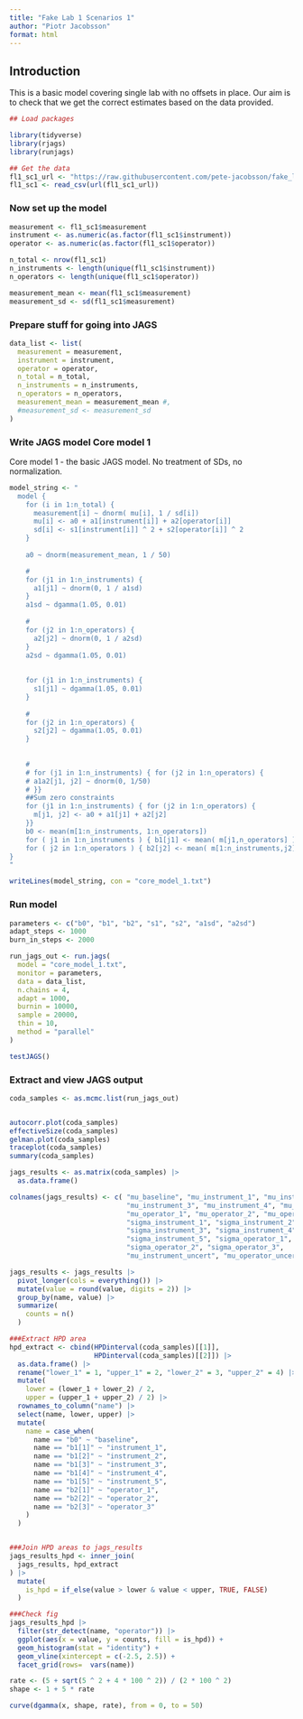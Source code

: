 ```yaml
---
title: "Fake Lab 1 Scenarios 1"
author: "Piotr Jacobsson"
format: html
---
```


## Introduction

This is a basic model covering single lab with no offsets in place. Our aim is to check that we get the correct estimates based on the data provided. 

```r
## Load packages

library(tidyverse)
library(rjags)
library(runjags)

```


```r
## Get the data
fl1_sc1_url <- "https://raw.githubusercontent.com/pete-jacobsson/fake_lab/main/fake1_scenario1.csv" 
fl1_sc1 <- read_csv(url(fl1_sc1_url))

```

### Now set up the model

```r

measurement <- fl1_sc1$measurement
instrument <- as.numeric(as.factor(fl1_sc1$instrument))
operator <- as.numeric(as.factor(fl1_sc1$operator))

n_total <- nrow(fl1_sc1)
n_instruments <- length(unique(fl1_sc1$instrument))
n_operators <- length(unique(fl1_sc1$operator))

measurement_mean <- mean(fl1_sc1$measurement)
measurement_sd <- sd(fl1_sc1$measurement)

```

### Prepare stuff for going into JAGS
```r
data_list <- list(
  measurement = measurement,
  instrument = instrument,
  operator = operator,
  n_total = n_total,
  n_instruments = n_instruments,
  n_operators = n_operators,
  measurement_mean = measurement_mean #,
  #measurement_sd <- measurement_sd
)
```

### Write JAGS model Core model 1
Core model 1 - the basic JAGS model. No treatment of SDs, no normalization.
```r
model_string <- "
  model {
    for (i in 1:n_total) {
      measurement[i] ~ dnorm( mu[i], 1 / sd[i])
      mu[i] <- a0 + a1[instrument[i]] + a2[operator[i]]
      sd[i] <- s1[instrument[i]] ^ 2 + s2[operator[i]] ^ 2
    }
    
    a0 ~ dnorm(measurement_mean, 1 / 50)

    #
    for (j1 in 1:n_instruments) { 
      a1[j1] ~ dnorm(0, 1 / a1sd) 
    }
    a1sd ~ dgamma(1.05, 0.01)
    
    #
    for (j2 in 1:n_operators) { 
      a2[j2] ~ dnorm(0, 1 / a2sd) 
    }
    a2sd ~ dgamma(1.05, 0.01)
    
    
    for (j1 in 1:n_instruments) { 
      s1[j1] ~ dgamma(1.05, 0.01) 
    }
    
    #
    for (j2 in 1:n_operators) { 
      s2[j2] ~ dgamma(1.05, 0.01)
    }
    
    
    #
    # for (j1 in 1:n_instruments) { for (j2 in 1:n_operators) {
    # a1a2[j1, j2] ~ dnorm(0, 1/50)
    # }}
    ##Sum zero constraints
    for (j1 in 1:n_instruments) { for (j2 in 1:n_operators) {
      m[j1, j2] <- a0 + a1[j1] + a2[j2]
    }}
    b0 <- mean(m[1:n_instruments, 1:n_operators])
    for ( j1 in 1:n_instruments ) { b1[j1] <- mean( m[j1,n_operators] ) - b0 }
    for ( j2 in 1:n_operators ) { b2[j2] <- mean( m[1:n_instruments,j2] ) - b0 }
}
"

writeLines(model_string, con = "core_model_1.txt")
```


### Run model
```r
parameters <- c("b0", "b1", "b2", "s1", "s2", "a1sd", "a2sd")
adapt_steps <- 1000
burn_in_steps <- 2000

run_jags_out <- run.jags(
  model = "core_model_1.txt",
  monitor = parameters,
  data = data_list,
  n.chains = 4,
  adapt = 1000,
  burnin = 10000,
  sample = 20000,
  thin = 10,
  method = "parallel"
)

testJAGS()
```

### Extract and view JAGS output
```r
coda_samples <- as.mcmc.list(run_jags_out)


autocorr.plot(coda_samples)
effectiveSize(coda_samples)
gelman.plot(coda_samples)
traceplot(coda_samples)
summary(coda_samples)
```


```r
jags_results <- as.matrix(coda_samples) |>
  as.data.frame()

colnames(jags_results) <- c( "mu_baseline", "mu_instrument_1", "mu_instrument_2",
                             "mu_instrument_3", "mu_instrument_4", "mu_instrument_5",
                             "mu_operator_1", "mu_operator_2", "mu_operator_3",
                             "sigma_instrument_1", "sigma_instrument_2",
                             "sigma_instrument_3", "sigma_instrument_4",
                             "sigma_instrument_5", "sigma_operator_1",
                             "sigma_operator_2", "sigma_operator_3",
                             "mu_instrument_uncert", "mu_operator_uncert")

jags_results <- jags_results |>
  pivot_longer(cols = everything()) |>
  mutate(value = round(value, digits = 2)) |>
  group_by(name, value) |>
  summarize(
    counts = n()
  )

```






```r

###Extract HPD area
hpd_extract <- cbind(HPDinterval(coda_samples)[[1]], 
                     HPDinterval(coda_samples)[[2]]) |>
  as.data.frame() |>
  rename("lower_1" = 1, "upper_1" = 2, "lower_2" = 3, "upper_2" = 4) |>
  mutate(
    lower = (lower_1 + lower_2) / 2,
    upper = (upper_1 + upper_2) / 2) |>
  rownames_to_column("name") |>
  select(name, lower, upper) |>
  mutate(
    name = case_when(
      name == "b0" ~ "baseline",
      name == "b1[1]" ~ "instrument_1",
      name == "b1[2]" ~ "instrument_2",
      name == "b1[3]" ~ "instrument_3",
      name == "b1[4]" ~ "instrument_4",
      name == "b1[5]" ~ "instrument_5",
      name == "b2[1]" ~ "operator_1",
      name == "b2[2]" ~ "operator_2",
      name == "b2[3]" ~ "operator_3"
    )
  )



```

```r
###Join HPD areas to jags_results
jags_results_hpd <- inner_join(
  jags_results, hpd_extract
) |>
  mutate(
    is_hpd = if_else(value > lower & value < upper, TRUE, FALSE)
  )

```











```r
###Check fig
jags_results_hpd |>
  filter(str_detect(name, "operator")) |>
  ggplot(aes(x = value, y = counts, fill = is_hpd)) +
  geom_histogram(stat = "identity") +
  geom_vline(xintercept = c(-2.5, 2.5)) +
  facet_grid(rows=  vars(name))
```

```r
rate <- (5 + sqrt(5 ^ 2 + 4 * 100 ^ 2)) / (2 * 100 ^ 2)
shape <- 1 + 5 * rate

curve(dgamma(x, shape, rate), from = 0, to = 50)
```



